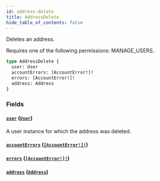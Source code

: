 ```yaml
---
id: address-delete
title: AddressDelete
hide_table_of_contents: false
---
```


Deletes an address.

Requires one of the following permissions: MANAGE_USERS.

```graphql
type AddressDelete {
  user: User
  accountErrors: [AccountError!]!
  errors: [AccountError!]!
  address: Address
}
```

### Fields

#### [`user`](#) ([`User`](../../../developer/api-reference/objects/user))

A user instance for which the address was deleted.

#### [`accountErrors`](#) ([`[AccountError!]!`](../../../developer/api-reference/objects/account-error))

#### [`errors`](#) ([`[AccountError!]!`](../../../developer/api-reference/objects/account-error))

#### [`address`](#) ([`Address`](../../../developer/api-reference/objects/address))
